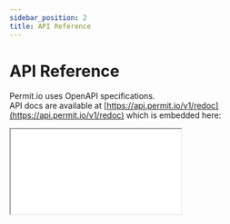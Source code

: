 ```yaml
---
sidebar_position: 2
title: API Reference
---
```


# API Reference

Permit.io uses OpenAPI specifications.<br/>
API docs are available at [https://api.permit.io/v1/redoc](https://api.permit.io/v1/redoc) which is embedded here:

<iframe
  style={{
    boxShadow: "0 1px 3px rgba(0,0,0,0.12), 0 1px 2px rgba(0,0,0,0.24)",
    backgroundColor: "#FDFCFC",
    maxWidth: "80vw",
  }}
  src={"https://api.permit.io/v1/redoc/"}
  width={"1080px"}
  height={"600px"}
/>

## OpenAPI spec

The OpenAPI configuration spec is available at [https://api.permit.io/openapi.json](https://api.permit.io/openapi.json)

## PDP/SDK OpenAPI spec

Just like the Permit.io cloud service the local PDP exposes an OpenAPI spec, which can be used to develop your own SDKs.
Assuming you're running your pdp at `localhost:7000` you can access the spec at `http://localhost:7000/openapi.json` and view the docs at `http://localhost:7000/v1/redoc`.

## Permit API object hierarchy

![Object diagram diagram](/img/diagrams/api-model.svg)
